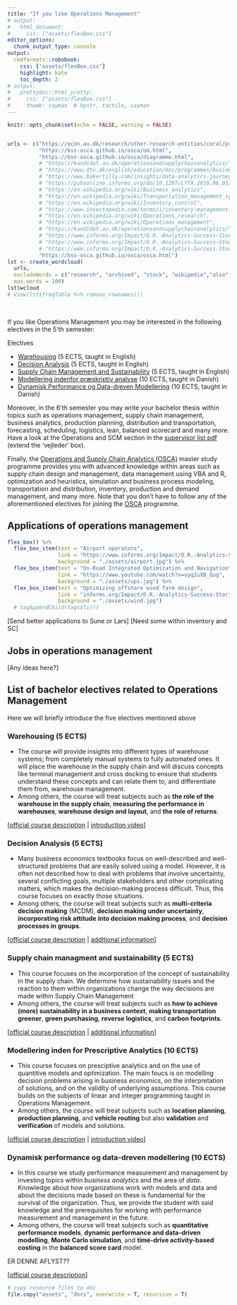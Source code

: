 ```yaml
---
title: "If you like Operations Management"
# output: 
#   html_document:
#     css: ["assets/flexBox.css"]
editor_options: 
  chunk_output_type: console
output:
  rmdformats::robobook:
    css: ["assets/flexBox.css"]
    highlight: kate
    toc_depth: 2
# output:
#   prettydoc::html_pretty:
#     css: ["assets/flexBox.css"]
#     theme: cayman  # hpstr, tactile, cayman 
---
```


```r
knitr::opts_chunk$set(echo = FALSE, warning = FALSE)
```

```r
```


```r
urls <- c("https://econ.au.dk/research/other-research-entities/coral/profile/",
          "https://bss-osca.github.io/osca/om.html",
          "https://bss-osca.github.io/osca/diagramme.html",
          # "https://kandidat.au.dk/operationsandsupplychainanalytics/",
          # "https://www.dtu.dk/english/education/msc/programmes/business-analytics",
          # "https://www.bakertilly.com/insights/data-analytics-journey-where-to-start",
          # "https://pubsonline.informs.org/do/10.1287/LYTX.2010.06.01/full/",
          # "https://en.wikipedia.org/wiki/Business_analytics",
          # "https://en.wikipedia.org/wiki/Transportation_management_system",
          # "https://en.wikipedia.org/wiki/Inventory_control",
          # "https://www.investopedia.com/terms/i/inventory-management.asp",
          # "https://en.wikipedia.org/wiki/Operations_research",
          # "https://en.wikipedia.org/wiki/Operations_management",
          # "https://kandidat.au.dk/operationsandsupplychainanalytics/",
          # "https://www.informs.org/Impact/O.R.-Analytics-Success-Stories/Increasing-ride-share-efficiency-Better-outcomes-for-drivers-and-passengers",
          # "https://www.informs.org/Impact/O.R.-Analytics-Success-Stories/Improving-water-quality-with-operations-research",
          # "https://www.informs.org/Impact/O.R.-Analytics-Success-Stories/Optimizing-offshore-wind-farm-design-and-enabling-a-fossil-fuel-free-future",
          "https://bss-osca.github.io/osca/osca.html")
lst <- create_wordcloud(
  urls, 
  excludeWords = c("research", "archived", "stock", "wikipedia","also", "retrieved","can","informs","article","articles", "semester", "right", "among", "som", "hvis", "alle", "fag", "fra", "inden", "dansk", "din", "adds", "hvilke", "ects", "big", "seen", "many", "using", "course", "economics"), 
  max.words = 100)
lst$wcloud
# View(lst$freqTable %>% remove_rownames())
```

<br/>


If you like Operations Management you may be interested in the following electives in the 5'th semester:

Electives

  * [Warehousing](#warehousing) (5 ECTS, taught in English)
  * [Decision Analysis](#decisionanalysis) (5 ECTS, taught in English)
  * [Supply Chain Management and Sustainability](#scmSustain) (5 ECTS, taught in English)
  * [Modellering indenfor præskriptiv analyse](#mipa) (10 ECTS, taught in Danish)
  * [Dynamisk Performance og Data-dreven Modellering](#dynPerform) (10 ECTS, taught in Danish)

Moreover, in the 6'th semester you may write your bachelor thesis within topics such as operations management, supply chain management, business analytics, production planning, distribution and transportation, forecasting, scheduling, logistics, lean, balanced scorecard and many more. Have a look at the Operations and SCM section in the [supervisor list pdf](https://studerende.au.dk/studier/fagportaler/businessadm/bachelorprojekt-og-speciale/bachelorprojekt/) (extend the 'vejleder' box).

Finally, the [Operations and Supply Chain Analytics (OSCA)](osca.html) master study programme provides you with advanced knowledge within areas such as supply chain design and management, data management using VBA and R, optimization and heuristics, simulation and business process modeling, transportation and distribution, inventory, production and demand management, and many more. Note that you don't have to follow any of the aforementioned electives for joining the [OSCA](osca.html) programme.


## Applications of operations management

```r
flex_box() %>% 
  flex_box_item(text = "Airport operatons", 
                link = "https://www.informs.org/Impact/O.R.-Analytics-Success-Stories/Real-Time-Analytics-Improve-Airport-Operations",
                background = "./assets/airport.jpg") %>% 
  flex_box_item(text = "On-Road Integrated Optimization and Navigation", 
                link = "https://www.youtube.com/watch?v=vyqIuXB_Qug",
                background = "./assets/ups.jpg") %>% 
  flex_box_item(text = "Optimizing offshore wind farm design", 
                link = "informs.org/Impact/O.R.-Analytics-Success-Stories/Optimizing-offshore-wind-farm-design-and-enabling-a-fossil-fuel-free-future",
                background = "./assets/wind.jpg") 
  # tagAppendChild(tags$li())
```

[Send better applications to Sune or Lars]
[Need some within inventory and SC]

## Jobs in operations management

[Any ideas here?]




## List of bachelor electives related to Operations Management

Here we will briefly introduce the five electives mentioned above

### Warehousing (5 ECTS) {#warehousing}
* The course will provide insights into different types of warehouse systems; from completely manual systems to fully automated ones. It will place the warehouse in the supply chain and will discuss concepts like terminal management and cross docking to ensure that students understand these concepts and can relate them to, and differentiate them from, warehouse management. 
* Among others, the course will treat subjects such as **the role of the warehouse in the supply chain**, **measuring the performance in warehouses**, **warehouse design and layout**, and **the role of returns**.

[[official course description](`r str_c("https://kursuskatalog.au.dk/da?year=", year(now()), "-", year(now())+1, "&search=warehouse&department=46")`) | [introduction video](https://youtu.be/FKK-IEM9RCI)]

### Decision Analysis (5 ECTS) {#decisionanalysis}
* Many business economics textbooks focus on well-described and well-structured problems that are easily solved using a model. However, it is often not described how to deal with problems that  involve uncertainty, several conflicting goals, multiple stakeholders and other complicating matters, which makes the decision-making process difficult. Thus, this course focuses on exactly those situations.
*   Among others, the course will treat subjects such as **multi-criteria decision making** (MCDM), **decision making under uncertainty**, **incorporating risk attitude into decision making process**, and **decision processes in groups**.

[[official course description](`r str_c("https://kursuskatalog.au.dk/da?year=", year(now()), "-", year(now())+1, "&search=decision%20analysis&department=46")`) | [additional information](assets/decision_analysis.pdf)]

### Supply chain managment and sustainability (5 ECTS) {#scmSustain}
* This course focuses on the incorporation of the concept of sustainability in the supply chain. We determine how sustainability issues and the reaction to them within organizations change the way decisions are made within Supply Chain Management
* Among others, the course will treat subjects such as **how to achieve (more) sustainability in a business context**, **making transportation greener**, **green purchasing**, **reverse logistics**, and **carbon footprints**.

[[official course description](`r str_c("https://kursuskatalog.au.dk/da?year=", year(now()), "-", year(now())+1, "&search=supply%20chain%20management%20and%20sustainability&department=46")`) | [additional information](assets/scms.pdf)]

### Modellering inden for Prescriptive Analytics (10 ECTS) {#mipa}
* This course focuses on presciptive analytics and on the use of quantitive models and optimization. The main foucs is on modelling decision problems arising in business economics, on the interpretation of solutions, and on the validity of underlying assumptions. This course builds on the subjects of linear and integer programming taught in Operations Management.
* Among others, the course will treat subjects such as **location planning**, **production planning**, and **vehicle routing** but also **validation** and **verification** of models and solutions. 

[[official course description](`r str_c("https://kursuskatalog.au.dk/da?year=", year(now()), "-", year(now())+1, "&search=modellering%20inden%20for%20prescriptive%20analytics&department=46")`) | [introduction video](https://www.loom.com/embed/2f1a9f5a9f614b5481e57313621c8252)]

### Dynamisk performance og data-dreven modellering (10 ECTS) {#dynPerform}
* In this course we study performance measurement and management by investing topics within *business analytics* and the area of *data*. Knowledge about how organizations work with models and data and about the decisions made based on these is fundamental for the survival of the organization. Thus, we provide the student with said knowledge and the prerequisites for working with performance measurement and management in the future.
* Among others, the course will treat subjects such as **quantitative performance models**, **dynamic performance and data-driven modelling**, **Monte Carlo simulation**, and **time-drive activity-based costing** in the **balanced score card** model.

ER DENNE AFLYST??

[[official course description](`r str_c("https://kursuskatalog.au.dk/da?year=", year(now()), "-", year(now())+1, "&search=dynamisk%20performance&department=46")`)]



```r
# copy resource files to doc
file.copy("assets", "docs", overwrite = T, recursive = T)
```


